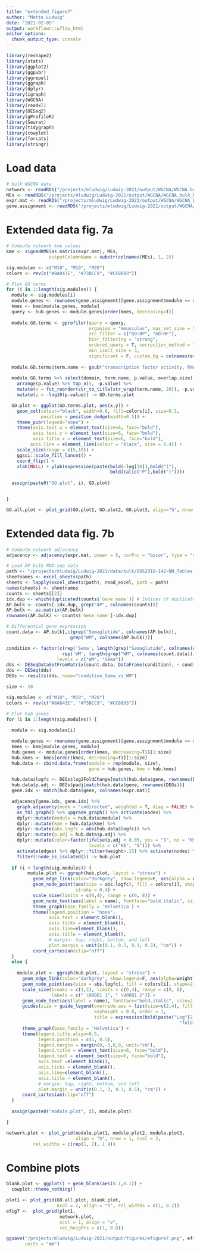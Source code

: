 ```yaml
---
title: "extended_figure7"
author: "Mette Ludwig"
date: "2021-02-05"
output: workflowr::wflow_html
editor_options:
  chunk_output_type: console
---
```


```r
library(reshape2)
library(stats)
library(ggplot2)
library(ggpubr)
library(ggrepel)
library(ggraph)
library(dplyr)
library(igraph)
library(WGCNA)
library(readxl)
library(DESeq2)
library(gProfileR)
library(Seurat)
library(tidygraph)
library(cowplot)
library(forcats)
library(stringr)
```

# Load data
```r
# bulk WGCNA data 
network <- readRDS("/projects/mludwig/Ludwig-2021/output/WGCNA/WGCNA_bulk_network.rds")
MEs <- readRDS("/projects/mludwig/Ludwig-2021/output/WGCNA/WGCNA_bulk_MEs.rds")
expr.mat <- readRDS("/projects/mludwig/Ludwig-2021/output/WGCNA/WGCNA_bulk_exprmat.rds")
gene.assignment <- readRDS("/projects/mludwig/Ludwig-2021/output/WGCNA/WGCNA_bulk_gene_assignment.rds")
```

# Extended data fig. 7a
```r
# Compute network kme values
kme <- signedKME(as.matrix(expr.mat), MEs, 
                outputColumnName = substr(colnames(MEs), 1, 2))

sig.modules <- c("M18", "M19", "M20")
colors <- rev(c("#8A843E", "#73BCC9", "#CC8B93"))

# Plot GO terms
for (i in 1:length(sig.modules)) {
  module <- sig.modules[i]
  module.genes <- rownames(gene.assignment)[gene.assignment$module == module]
  kmes <- kme[module.genes, module]
  query <- hub.genes <- module.genes[order(kmes, decreasing=T)]
  
  module.GO.terms <- gprofiler(query = query, 
                               organism = "mmusculus", max_set_size = 500, 
                               src_filter = c("GO:BP", "GO:MF"), 
                               hier_filtering = "strong",
                               ordered_query = T, correction_method = "bonferroni", 
                               min_isect_size = 3,
                               significant = F, custom_bg = colnames(expr.mat))
        
  module.GO.terms$term.name <- gsub("transcription factor activity, RNA polymerase II proximal promoter sequence-specific DNA binding", "transcription factor activity", module.GO.terms$term.name)
  
  module.GO.terms %>% select(domain, term.name, p.value, overlap.size) %>% 
    arrange(p.value) %>% top_n(5, -p.value) %>%
    mutate(x = fct_reorder(str_to_title(str_wrap(term.name, 20)), -p.value)) %>% 
    mutate(y = -log10(p.value)) -> GO.terms.plot

  GO.plot <- ggplot(GO.terms.plot, aes(x,y)) + 
    geom_col(colour="black", width=0.6, fill=colors[i], size=0.3,
             position = position_dodge(width=0.5)) +
    theme_pubr(legend="none") + 
    theme(axis.text.x = element_text(size=6, face="bold"),
          axis.text.y = element_text(size=6, face="bold"),
          axis.title.x = element_text(size=6, face="bold"),
         axis.line = element_line(colour = "black", size = 0.4)) +
    scale_size(range = c(5,10)) + 
    ggsci::scale_fill_lancet() +
    coord_flip() +
    xlab(NULL) + ylab(expression(paste(bold(-log[10]),bold("("),
                                       bolditalic("P"),bold(")")))) 
    
  assign(paste0("GO.plot", i), GO.plot)


}

GO.all.plot <- plot_grid(GO.plot1, GO.plot2, GO.plot3, align="h", nrow = 1, ncol = 3)
```

# Extended data fig. 7b
```r
# Compute network adjacency
adjacency <- adjacency(expr.mat, power = 5, corFnc = "bicor", type = "signed")

# Load AP bulk RNA-seq data 
path <- "/projects/mludwig/Ludwig-2021/data/bulk/GUS2016-142-NN_Tables.xlsx"
sheetnames <- excel_sheets(path)
sheets <- lapply(excel_sheets(path), read_excel, path = path)
names(sheets) <- sheetnames
counts <- sheets[[2]]
idx.dup <- which(duplicated(counts$`Gene name`)) # Indices of duplicated gene names
AP.bulk <- counts[-idx.dup, grep("AP", colnames(counts))]
AP.bulk <- as.matrix(AP.bulk)
rownames(AP.bulk) <- counts$`Gene name`[-idx.dup]

# Differential gene expression 
count.data <- AP.bulk[,c(grep("Semaglutide", colnames(AP.bulk)), 
                        grep("WM", colnames(AP.bulk)))]

condition <- factor(c(rep('Sema', length(grep("Semaglutide", colnames(count.data)))),
                     rep('WM', length(grep("WM", colnames(count.data))))), 
                   levels = c("WM", "Sema"))
dds <- DESeqDataSetFromMatrix(count.data, DataFrame(condition), ~ condition)
dds <- DESeq(dds)
DEGs <- results(dds, name="condition_Sema_vs_WM") 

size <- 10

sig.modules <- c("M18", "M19", "M20")
colors <- rev(c("#8A843E", "#73BCC9", "#CC8B93")) 

# Plot hub genes
for (i in 1:length(sig.modules)) {
  
  module <- sig.modules[i]

  module.genes <- rownames(gene.assignment)[gene.assignment$module == module]
  kmes <- kme[module.genes, module]
  hub.genes <- module.genes[order(kmes, decreasing=T)][1:size]
  hub.kmes <- kmes[order(kmes, decreasing=T)][1:size]
  hub.data <- cbind.data.frame(module = rep(module, size),
                               gene = hub.genes, kme = hub.kmes)

  hub.data$logfc <- DEGs$log2FoldChange[match(hub.data$gene, rownames(DEGs))]
  hub.data$p.adj <- DEGs$padj[match(hub.data$gene, rownames(DEGs))]
  gene.idx <- match(hub.data$gene, colnames(expr.mat))

  adjacency[gene.idx, gene.idx] %>% 
    graph.adjacency(mode = "undirected", weighted = T, diag = FALSE) %>% 
    as_tbl_graph() %>% upgrade_graph() %>% activate(nodes) %>%
    dplyr::mutate(module = hub.data$module) %>%
    dplyr::mutate(kme = hub.data$kme) %>% 
    dplyr::mutate(abs.logfc = abs(hub.data$logfc)) %>%
    dplyr::mutate(p.adj = hub.data$p.adj) %>% 
    dplyr::mutate(color=factor(ifelse(p.adj < 0.05, yes = "S", no = "NS"), 
                               levels = c("NS", "S"))) %>%
    activate(edges) %>% dplyr::filter(weight>.15) %>% activate(nodes) %>%
    filter(!node_is_isolated()) -> hub.plot
  
  if (i < length(sig.modules)) {
        module.plot <- ggraph(hub.plot, layout = "stress") + 
          geom_edge_link(color="darkgrey", show.legend=F, aes(alpha = weight)) + 
          geom_node_point(aes(size = abs.logfc), fill = colors[i], shape=21, alpha=0.8,
                          stroke = 0.4) + 
          scale_size(limits = c(0,4), range = c(0, 8)) +
          geom_node_text(aes(label = name), fontface="bold.italic", size=2, repel = T) +
          theme_graph(base_family = 'Helvetica') + 
          theme(legend.position = "none",
                axis.text = element_blank(),
                axis.ticks = element_blank(), 
                axis.line=element_blank(),
                axis.title = element_blank(),
                # margin: top, right, bottom, and left
                plot.margin = unit(c(0.1, 0.5, 0.1, 0.5), "cm")) +
          coord_cartesian(clip="off")
  }
  else {
    
    module.plot <- ggraph(hub.plot, layout = "stress") + 
      geom_edge_link(color="darkgrey", show.legend=F, aes(alpha=weight)) + 
      geom_node_point(aes(size = abs.logfc), fill = colors[i], shape=21, alpha=0.8, stroke = 0.4) + 
      scale_size(breaks = c(1,2), limits = c(0,4), range = c(0, 8), 
                 labels = c(" \U00B1 1", " \U00B1 2")) +
      geom_node_text(aes(label = name), fontface="bold.italic", size=2, repel = T) +
      guides(size = guide_legend(override.aes = list(size=c(2,4), fill ="black"), keywidth = 0.8, 
                                 keyheight = 0.8, order = 1, 
                                 title = expression(bold(paste("Log"[2],~
                                                                 "fold-change"))))) + 
      theme_graph(base_family = 'Helvetica') + 
      theme(legend.title.align=0.5,
            legend.position = c(1, 0.5),
            legend.margin = margin(0,-3,0,0, unit="cm"),
            legend.title = element_text(size=6, face="bold"),
            legend.text = element_text(size=6, face="bold"),
            axis.text =element_blank(),
            axis.ticks = element_blank(), 
            axis.line=element_blank(),
            axis.title = element_blank(),
            # margin: top, right, bottom, and left
            plot.margin = unit(c(0.1, 3, 0.1, 0.5), "cm")) +
      coord_cartesian(clip="off")
  }
  
  assign(paste0("module.plot", i), module.plot)

}

network.plot <- plot_grid(module.plot1, module.plot2, module.plot3, 
                          align = "h", nrow = 1, ncol = 3,
          rel_widths = c(rep(1, 2), 1.4))
```

# Combine plots
```r
blank.plot <- ggplot() + geom_blank(aes(0.1,0.1)) + 
  cowplot::theme_nothing()

plot1 <- plot_grid(GO.all.plot, blank.plot,
                   ncol = 2, align = "h", rel_widths = c(1, 0.2))
efig7 <-  plot_grid(plot1,
                    network.plot,
                    ncol = 1, align = "v",
                    rel_heights = c(1, 0.8)) 

ggsave("/projects/mludwig/Ludwig-2021/output/figures/efigure7.png", efig7, height = 80, width = 183,
       units = "mm")
```
